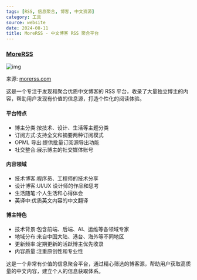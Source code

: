 ```yaml
---
tags: [RSS, 信息聚合, 博客, 中文资源]
category: 工具
source: website
date: 2024-08-11
title: MoreRSS - 中文博客 RSS 聚合平台
---
```


### [MoreRSS](https://morerss.com/zh)

![img](https://img.mengpeng.tech/i/2024/12/10/675790e278a0b.webp)

来源: [morerss.com](https://morerss.com/zh)

这是一个专注于发现和聚合优质中文博客的 RSS 平台，收录了大量独立博主的内容，帮助用户发现有价值的信息源，打造个性化的阅读体验。

#### 平台特点
- 博主分类:按技术、设计、生活等主题分类
- 订阅方式:支持全文和摘要两种订阅模式
- OPML 导出:提供批量订阅源导出功能
- 社交整合:展示博主的社交媒体账号

#### 内容领域
- 技术博客:程序员、工程师的技术分享
- 设计博客:UI/UX 设计师的作品和思考
- 生活随笔:个人生活和心得体会
- 英译中:优质英文内容的中文翻译

#### 博主特色
- 技术背景:包含前端、后端、AI、运维等各领域专家
- 地域分布:来自中国大陆、港台、海外等不同地区
- 更新频率:定期更新的活跃博主优先收录
- 内容质量:注重原创性和专业性

这是一个非常有价值的信息聚合平台，通过精心筛选的博客源，帮助用户获取高质量的中文内容，建立个人的信息获取体系。 